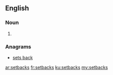 ==English==

===Noun===
{{head|en|plural}}

# {{plural of|setback|lang=en|nocat=1}}

===Anagrams===
* [[sets back#English|sets back]]

[[ar:setbacks]]
[[fr:setbacks]]
[[ku:setbacks]]
[[my:setbacks]]